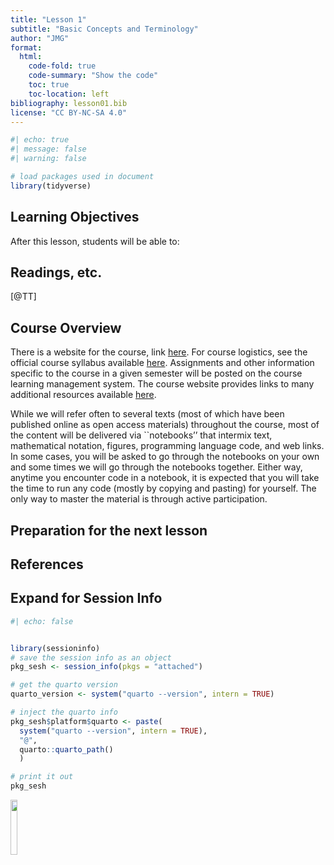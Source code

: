 ```yaml
---
title: "Lesson 1"
subtitle: "Basic Concepts and Terminology"
author: "JMG"
format:
  html:
    code-fold: true
    code-summary: "Show the code"
    toc: true
    toc-location: left
bibliography: lesson01.bib
license: "CC BY-NC-SA 4.0"
---
```


```r
#| echo: true
#| message: false
#| warning: false

# load packages used in document
library(tidyverse)
```


## Learning Objectives

After this lesson, students will be able to:


## Readings, etc.

[@TT]


## Course Overview



There is a website for the course, link [here](https://knowledge-discovery.netlify.app/). For course logistics, see the official course syllabus available [here](https://knowledge-discovery.netlify.app/syllabus.html). Assignments and other information specific to the course in a given semester will be posted on the course learning management system. The course website provides links to many additional resources available [here](https://knowledge-discovery.netlify.app/links.html).

While we will refer often to several texts (most of which have been published online as open access materials) throughout the course, most of the content will be delivered via ``notebooks'' that intermix text, mathematical notation, figures, programming language code, and web links. In some cases, you will be asked to go through the notebooks on your own and some times we will go through the notebooks together. Either way, anytime you encounter code in a notebook, it is expected that you will take the time to run any code (mostly by copying and pasting) for yourself. The only way to master the material is through active participation.  

## Preparation for the next lesson


## References

::: {#refs}
:::


:::{.callout-tip collapse="true"}
## Expand for Session Info
```r
#| echo: false


library(sessioninfo)
# save the session info as an object
pkg_sesh <- session_info(pkgs = "attached")

# get the quarto version
quarto_version <- system("quarto --version", intern = TRUE)

# inject the quarto info
pkg_sesh$platform$quarto <- paste(
  system("quarto --version", intern = TRUE), 
  "@", 
  quarto::quarto_path()
  )

# print it out
pkg_sesh
```

:::



[![](http://mirrors.creativecommons.org/presskit/buttons/88x31/png/by-nc-sa.png?raw=1){fig-align="left" width=15%}](https://creativecommons.org/licenses/by-nc-sa/4.0/legalcode)
